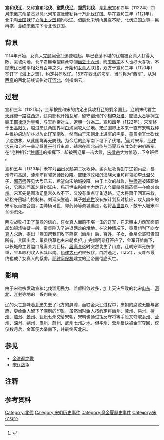 {{宋辽战争}}
'''宣和伐辽'''，又称'''宣和北伐'''、'''童贯伐辽'''、'''童贯北伐'''，是[[北宋|北宋]]宣和四年（1122年）四月[[宋徽宗|宋徽宗]]命[[童贯|童贯]]以河北河东宣抚使勒兵十万北伐[[辽朝|辽国]]。早在宣和三年（1121年），北宋和[[金国|金国]]就订立[[海上之盟|海上之盟]]相约攻辽。但是北宋境内民变不断{{注|宋朝的南方方腊起义，北方宋江起义，力主伐辽的实力派人物童贯因为在南方镇压方腊无法脱身{{参|《宋史. 列传第二百二十七.宦者三》：正赶上方腊在睦州起义，义军威势很大，改任童贯为江、浙、淮南宣抚使，立即率准备平燕之兵前去征讨方腊。}}。}}，北伐辽国之事一拖再拖，最终宋徽宗下令北伐辽国{{参|{{cite web|title=宋江方腊起义|url=http://www.gs5000.com/gs/zhanzheng/gudaizhanzhenggushi/3389.html|publisher=中国历史故事网|accessdate=2014-01-27|archive-date=2013-06-12|archive-url=https://web.archive.org/web/20130612011054/http://www.gs5000.com/gs/zhanzheng/gudaizhanzhenggushi/3389.html|dead-url=yes}}}}。

== 背景 ==
{{main|海上之盟}}
1114年开始，女真人[[完颜阿骨打|完颜阿骨打]]迅速崛起，早已衰落不堪的辽朝被女真人打得大敗，丟城失地。北宋君臣希望藉此夺回[[幽云十六州|幽云十六州]]。而[[宋徽宗|宋徽宗]]本人也好大喜功{{参|[[龔明之|龔明之]]《中吳紀聞》卷五載徽宗即位之初，下詔徵求直言，有人力陳時政闕失，徽宗惱怒，竟讓殿前衛士“以斧撞其頰，數齒俱落，凡直言者盡捽出之。”}}，不顾宋[[辽国|辽]]已和平相处有百年之久，开始和[[女真人|女真人]]联络，双方于宣和二年（1120年）签订了《[[海上之盟|海上之盟]]》{{注|由于当时宋金之间尚无陆地接壤，主要通过船只往来渤海之间，故得此名。}}，约定共同攻辽。15万在西北的宋军，当时称为“西军”，从对[[西夏|西夏]]的西北前线调往对辽[[河北|河北]]，剑指幽云{{参|《宋史. 列传第二百二十七.宦者三》：平定方腊后，又兴师北伐。}}。

== 过程 ==
宣和三年（1121年），金军按照和宋的约定出兵攻打[[辽朝|辽]]的剩余国土。辽朝末代君主[[天祚帝|天祚帝]]一路往西逃，辽内部也开始瓦解，留守幽州的宰相[[李处温|李处温]]、[[耶律大石|耶律大石]]等拥立魏王[[耶律淳|耶律淳]]为皇帝，与天祚帝对立，遼朝一分為二。宣和四年（1122年），宋军终于出[[高阳关|高阳关]]，越过宋辽两国界河[[白沟河|白沟河]]攻入辽地。宋辽国界上本来一直有宋朝栽种并维护的边防林以防止辽军南攻，然而由于宋朝北上进军的需要，童贯令军士砍伐了边防林，从此国境再无防线，为今后的金军南下埋下了伏笔。<ref>{{Cite journal|title=FRONTIER, FORTIFICATION, AND FORESTATION: DEFENSIVE WOODLAND ON THE SONG–LIAO BORDER IN THE LONG ELEVENTH CENTURY|url=https://www.academia.edu/37471839/_Frontier_Fortification_and_Forestation_Defensive_Woodland_on_the_Song_Liao_Border_in_the_Long_Eleventh_Century_Journal_of_Chinese_History_2_2_2018_313_334|last=Chen|first=Yuan Julian|date=2018-07|journal=Journal of Chinese History|issue=2|doi=10.1017/jch.2018.7|volume=2|pages=313–334|language=en|issn=2059-1632|access-date=2022-03-23|archive-date=2022-06-10|archive-url=https://web.archive.org/web/20220610073521/https://www.academia.edu/37471839/_Frontier_Fortification_and_Forestation_Defensive_Woodland_on_the_Song_Liao_Border_in_the_Long_Eleventh_Century_Journal_of_Chinese_History_2_2_2018_313_334}}</ref>面对宋军，[[耶律大石|耶律大石]]和另外一员辽将[[萧干|萧干]]引兵出战，结果在西北尚能与[[西夏|西夏]]互有胜负的宋朝西军，在“老种相公”[[种师道|种师道]]的指挥下，却被残辽军一击大败，[[宋徽宗|宋徽宗]]大为惊恐，下令班师{{参|name=联金伐辽|{{cite web|title=导致北宋灭亡的联金伐辽那一役|url=http://www.hunantv.com/p/20130820/0754214359.html|publisher=金鹰网|accessdate=2014-01-27|language=中文|date=2013-08-20|archive-date=2014-02-02|archive-url=https://web.archive.org/web/20140202113400/http://www.hunantv.com/p/20130820/0754214359.html|dead-url=no}}}} 。

宣和五年（1123年）宋军对[[幽州|幽州]]发起第二次攻势。这次进攻得到了辽朝内应，易州守将[[高凤|高凤]]、涿州守将[[郭药师|郭药师]]皆投降。耶律淳政權的汉族大臣和将领如[[李处温|李处温]]父子、[[郭药师|郭药师]]等见大势已去，希望向宋纳城投降。由于上次的战败，[[种师道|种师道]]被降职处分，另两名西军名将[[刘延庆|刘延庆]]、[[杨可世|杨可世]]率所部主力数万人会同降将郭药师一齐偷袭[[幽州|幽州]]。宋军先是围攻辽皇宫久攻不下，又没有重点守备退路。辽大将萧干回军来救，轻松夺回城门控制权。刘延庆脱逃，其子[[刘光世|刘光世]]没有按计划及时接应，攻入幽州的宋军反而被合围，主帅杨可世、郭药师等棄城逃走，名将[[高世宣|高世宣]]以下数千入城宋军全部战死{{参|name=联金伐辽}}。

两次战败打击了童贯的信心，在女真人面前不堪一击的辽军，在宋朝主力西军面前却如铜墙铁壁一般。童贯陷入了进退两难的境地。在这种情况下，童贯想到了向[[女真人|女真人]]求助，提出「贵国帮我们攻下燕京（幽州）后，百姓、子女、金帛全部归贵国所有，贵国出兵，军费粮草也由宋朝负担。」完颜阿骨打答应了，金军开始南下，以长城的主要隘口居庸关为目标。[[居庸关|居庸关]]这时突然发生了山崩，辽朝守军死伤惨重，金军顺利攻入长城以南。[[耶律大石|耶律大石]]战败被俘，而后逃走，1125年，天祚帝最终也成了女真人的俘虏，[[耶律阿保机|耶律阿保机]]建立的辽帝国彻底灭亡{{参|name=联金伐辽}}。

== 影响 ==
{{main|宣和北方大暴动|靖康之变}}
由于宋徽宗发动宣和北伐滥用民力、监额科敛过多，加上天灾导致的北宋[[山东|山东]]、[[河北|河北]]、[[开封|开封]]等地的一系列民变{{参|《续资治通鉴》卷95：“时河北、山东转粮以给燕山，民力疲困，重以监额科敛，加之连岁凶荒，于是饥兵并起为盗。”}}。

辽的灭亡意味着[[北宋|北宋]]失去了北方的屏障，而联金灭辽过程中，宋朝的腐败无能与富庶，更给金人留下了深刻的印象，虽然当时金人按约定将幽州、[[涿州_(古代)|涿州]]、[[易州|易州]]、[[檀州_(辽朝)|檀州]]、[[顺州_(辽朝)|顺州]]、[[景州_(辽朝)|景州]]、[[蓟州_(古代)|蓟州]]七州交给宋朝，宋朝也通过策反守将等手段又夺取[[平州|平州]]、[[营州_(昌黎)|营州]]、[[滦州|滦州]]、[[朔州_(北周)|朔州]]、[[应州_(后唐)|应州]]、[[蔚州_(北魏)|蔚州]]、[[武州_(辽朝)|武州]]七州之地，但平州、营州很快被金军夺回，仅仅数月后，金军便大举南下，并最终灭北宋{{参|name=联金伐辽}}。

== 参见 ==
* [[金滅遼之戰|金滅遼之戰]]
* [[宋辽战争|宋辽战争]]

== 注释 ==
{{ReflistH}}
{{NoteFoot}}
{{ReflistF}}

== 参考资料 ==
{{ReflistH|2}}
{{RefFoot}}
{{ReflistF}}


{{宋朝历史事件}}
{{遼金夏歷史事件}}
{{北伐}}
[[Category:北伐|Category:北伐]]
[[Category:宋朝历史事件|Category:宋朝历史事件]]
[[Category:遼金夏歷史事件|Category:遼金夏歷史事件]]
[[Category:宋辽战争|Category:宋辽战争]]